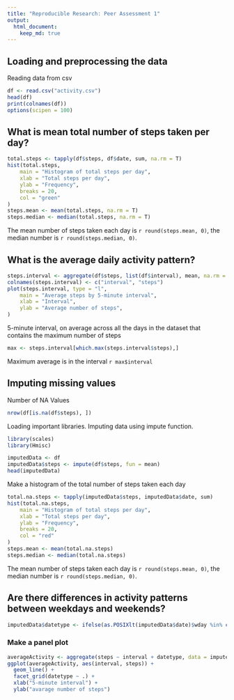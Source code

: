 ```yaml
---
title: "Reproducible Research: Peer Assessment 1"
output: 
  html_document:
    keep_md: true
---
```



## Loading and preprocessing the data

Reading data from csv

```r
df <- read.csv("activity.csv")
head(df)
print(colnames(df))
options(scipen = 100)
```



## What is mean total number of steps taken per day?



```r
total.steps <- tapply(df$steps, df$date, sum, na.rm = T)
hist(total.steps, 
	main = "Histogram of total steps per day", 
	xlab = "Total steps per day", 
	ylab = "Frequency", 
	breaks = 20,
	col = "green"
)
steps.mean <- mean(total.steps, na.rm = T)
steps.median <- median(total.steps, na.rm = T)
```

The mean number of steps taken each day is `r round(steps.mean, 0)`, the median number is `r round(steps.median, 0)`. 


## What is the average daily activity pattern?

```r
steps.interval <- aggregate(df$steps, list(df$interval), mean, na.rm = T)
colnames(steps.interval) <- c("interval", "steps")
plot(steps.interval, type = "l",
	main = "Average steps by 5-minute interval",
	xlab = "Interval",
	ylab = "Average number of steps",
)
```

5-minute interval, on average across all the days in the dataset that contains the maximum number of steps

```r
max <- steps.interval[which.max(steps.interval$steps),]
```

Maximum average is in the interval `r max$interval`

## Imputing missing values

Number of NA Values

```r
nrow(df[is.na(df$steps), ])
```

Loading important libraries. Imputing data using impute function. 

```r
library(scales)
library(Hmisc)

imputedData <- df
imputedData$steps <- impute(df$steps, fun = mean)
head(imputedData)
```

Make a histogram of the total number of steps taken each day 

```r
total.na.steps <- tapply(imputedData$steps, imputedData$date, sum)
hist(total.na.steps, 
	main = "Histogram of total steps per day", 
	xlab = "Total steps per day", 
	ylab = "Frequency", 
	breaks = 20,
	col = "red"
)
steps.mean <- mean(total.na.steps)
steps.median <- median(total.na.steps)
```

The mean number of steps taken each day is `r round(steps.mean, 0)`, the median number is `r round(steps.median, 0)`. 


## Are there differences in activity patterns between weekdays and weekends?

```r
imputedData$datetype <- ifelse(as.POSIXlt(imputedData$date)$wday %in% c(0,6), 'weekend', 'weekday') 
```

### Make a panel plot

```r
averageActivity <- aggregate(steps ~ interval + datetype, data = imputedData, mean)
ggplot(averageActivity, aes(interval, steps)) + 
  geom_line() + 
  facet_grid(datetype ~ .) + 
  xlab("5-minute interval") + 
  ylab("avarage number of steps")
```

